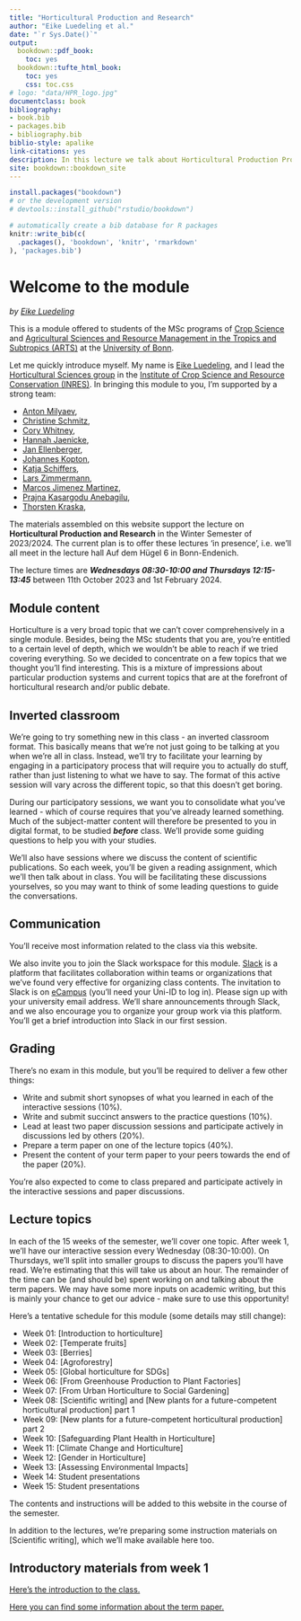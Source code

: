 ```yaml
---
title: "Horticultural Production and Research"
author: "Eike Luedeling et al."
date: "`r Sys.Date()`"
output:
  bookdown::pdf_book:
    toc: yes
  bookdown::tufte_html_book:
    toc: yes
    css: toc.css
# logo: "data/HPR_logo.jpg"
documentclass: book
bibliography:
- book.bib
- packages.bib
- bibliography.bib
biblio-style: apalike
link-citations: yes
description: In this lecture we talk about Horticultural Production Production and Research.
site: bookdown::bookdown_site
---
```



```r
install.packages("bookdown")
# or the development version
# devtools::install_github("rstudio/bookdown")
```


```r
# automatically create a bib database for R packages
knitr::write_bib(c(
  .packages(), 'bookdown', 'knitr', 'rmarkdown'
), 'packages.bib')
```

<!-- # ![Horticultural Production and Research](data/HPR_Logo.jpg){width=90%} {-#header} -->

# Welcome to the module {-#intro}

<!-- ![Horticultural Production and Research](data/HPR_Logo.jpg){width=50%} -->

<!-- **Welcome to Horticultural Production and Research** -->

*by [Eike Luedeling](https://www.gartenbauwissenschaften.uni-bonn.de/en/staff/eike-luedeling)*

This is a module offered to students of the MSc programs of [Crop Science](https://www.aei.uni-bonn.de/de/studium/studiengaenge/msc-npw) and [Agricultural Sciences and Resource Management in the Tropics and Subtropics (ARTS)](https://www.arts.uni-bonn.de/) at the [University of Bonn](https://www.uni-bonn.de/en/university/).

Let me quickly introduce myself. My name is [Eike Luedeling](https://www.gartenbauwissenschaften.uni-bonn.de/en/staff/eike-luedeling), and I lead the [Horticultural Sciences group](https://www.gartenbauwissenschaften.uni-bonn.de/en) in the [Institute of Crop Science and Resource Conservation (INRES)](https://www.inres.uni-bonn.de/de). In bringing this module to you, I'm supported by a strong team:

* [Anton Milyaev](https://www.gartenbauwissenschaften.uni-bonn.de/en/staff/anton-milyaev),
* [Christine Schmitz](https://www.gartenbauwissenschaften.uni-bonn.de/en/staff/christine-schmitz),
* [Cory Whitney](https://www.gartenbauwissenschaften.uni-bonn.de/en/staff/cory-whitney),
* [Hannah Jaenicke](https://www.gartenbauwissenschaften.uni-bonn.de/en/staff),
* [Jan Ellenberger](https://www.gartenbauwissenschaften.uni-bonn.de/en/staff/jan-ellenberger),
* [Johannes Kopton](https://www.gartenbauwissenschaften.uni-bonn.de/en/staff/johannes-kopton),
* [Katja Schiffers](https://www.gartenbauwissenschaften.uni-bonn.de/en/staff/katja-schiffers),
* [Lars Zimmermann](https://www.gartenbauwissenschaften.uni-bonn.de/en/staff/lars-zimmermann),
* [Marcos Jimenez Martinez](https://www.gartenbauwissenschaften.uni-bonn.de/en/staff/marcos-jimenez-martinez),
* [Prajna Kasargodu Anebagilu](https://www.gartenbauwissenschaften.uni-bonn.de/en/staff/prajna-kasargodu-anebagilu),
* [Thorsten Kraska](https://www.gartenbauwissenschaften.uni-bonn.de/en/staff/thorsten-kraska),

The materials assembled on this website support the lecture on **Horticultural Production and Research** in the Winter Semester of 2023/2024. The current plan is to offer these lectures 'in presence', i.e. we'll all meet in the lecture hall Auf dem Hügel 6 in Bonn-Endenich.

The lecture times are ***Wednesdays 08:30-10:00 and Thursdays 12:15-13:45*** between 11th October 2023 and 1st February 2024.

## Module content {-#modulecontent .unlisted}

Horticulture is a very broad topic that we can't cover comprehensively in a single module. Besides, being the MSc students that you are, you're entitled to a certain level of depth, which we wouldn't be able to reach if we tried covering everything. So we decided to concentrate on a few topics that we thought you'll find interesting. This is a mixture of impressions about particular production systems and current topics that are at the forefront of horticultural research and/or public debate.

## Inverted classroom {-#inverted .unlisted}

We're going to try something new in this class - an inverted classroom format. This basically means that we're not just going to be talking at you when we're all in class. Instead, we'll try to facilitate your learning by engaging in a participatory process that will require you to actually do stuff, rather than just listening to what we have to say. The format of this active session will vary across the different topic, so that this doesn't get boring.

During our participatory sessions, we want you to consolidate what you've learned - which of course requires that you've already learned something. Much of the subject-matter content will therefore be presented to you in digital format, to be studied ***before*** class. We'll provide some guiding questions to help you with your studies.

We'll also have sessions where we discuss the content of scientific publications. So each week, you'll be given a reading assignment, which we'll then talk about in class. You will be facilitating these discussions yourselves, so you may want to think of some leading questions to guide the conversations.

## Communication {-#communication .unlisted}

You'll receive most information related to the class via this website.

We also invite you to join the Slack workspace for this module. [Slack](https://slack.com/intl/en-de/) is a platform that facilitates collaboration within teams or organizations that we've found very effective for organizing class contents. The invitation to Slack is on [eCampus](https://ecampus.uni-bonn.de/goto_ecampus_crs_2700570.html) (you'll need your Uni-ID to log in). Please sign up with your university email address. We'll share announcements through Slack, and we also encourage you to organize your group work via this platform. You'll get a brief introduction into Slack in our first session.

## Grading {-#grading .unlisted}

There's no exam in this module, but you'll be required to deliver a few other things:

* Write and submit short synopses of what you learned in each of the interactive sessions (10%).
* Write and submit succinct answers to the practice questions (10%).
* Lead at least two paper discussion sessions and participate actively in discussions led by others (20%).
* Prepare a term paper on one of the lecture topics (40%).
* Present the content of your term paper to your peers towards the end of the paper (20%).

You're also expected to come to class prepared and participate actively in the interactive sessions and paper discussions.

## Lecture topics {-#lecturetopics .unlisted}

In each of the 15 weeks of the semester, we'll cover one topic. After week 1, we'll have our interactive session every Wednesday (08:30-10:00). On Thursdays, we'll split into smaller groups to discuss the papers you'll have read. We're estimating that this will take us about an hour. The remainder of the time can be (and should be) spent working on and talking about the term papers. We may have some more inputs on academic writing, but this is mainly your chance to get our advice - make sure to use this opportunity!

Here's a tentative schedule for this module (some details may still change):

<!-- old schedule -->
<!-- - Week 01: [Introduction to horticulture] -->
<!-- - Week 02: [Temperate fruits] -->
<!-- - Week 03: [Global horticulture for SDGs] -->
<!-- - Week 04: [Agroforestry] - part 1 -->
<!-- - Week 05: [Berries] -->
<!-- - Week 06: [From Greenhouse Production to Plant Factories] -->
<!-- - Week 07: [From Urban Horticulture to Social Gardening] -->
<!-- - Week 08: [New plants for a future-competent horticultural production] -->
<!-- - Week 09: [Agroforestry] - part 2 -->
<!-- - Week 10: [Safeguarding Plant Health in Horticulture] -->
<!-- - Week 11: [Climate Change and Horticulture] -->
<!-- - Week 12: [Robotics and Digitalization] -->
<!-- - Week 13: [Gender in Horticulture] -->
<!-- - Week 14: Student presentations -->
<!-- - Week 15: Student presentations -->

- Week 01: [Introduction to horticulture]
- Week 02: [Temperate fruits]
- Week 03: [Berries]
- Week 04: [Agroforestry]
- Week 05: [Global horticulture for SDGs]
- Week 06: [From Greenhouse Production to Plant Factories]
- Week 07: [From Urban Horticulture to Social Gardening]
- Week 08: [Scientific writing] and [New plants for a future-competent horticultural production] part 1
- Week 09: [New plants for a future-competent horticultural production] part 2
- Week 10: [Safeguarding Plant Health in Horticulture]
- Week 11: [Climate Change and Horticulture]
- Week 12: [Gender in Horticulture]
- Week 13: [Assessing Environmental Impacts]
- Week 14: Student presentations
- Week 15: Student presentations

The contents and instructions will be added to this website in the course of the semester.

In addition to the lectures, we're preparing some instruction materials on [Scientific writing], which we'll make available here too.

## Introductory materials from week 1 {-#intromat .unlisted}

[Here's the introduction to the class.](https://ecampus.uni-bonn.de/goto_ecampus_file_3152102_download.html)

[Here you can find some information about the term paper.](https://ecampus.uni-bonn.de/goto_ecampus_file_3152104_download.html)



